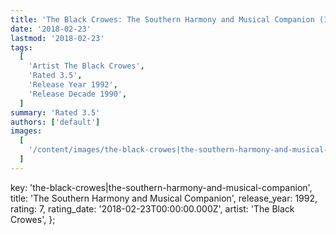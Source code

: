 ```yaml
---
title: 'The Black Crowes: The Southern Harmony and Musical Companion (1992)'
date: '2018-02-23'
lastmod: '2018-02-23'
tags:
  [
    'Artist The Black Crowes',
    'Rated 3.5',
    'Release Year 1992',
    'Release Decade 1990',
  ]
summary: 'Rated 3.5'
authors: ['default']
images:
  [
    '/content/images/the-black-crowes|the-southern-harmony-and-musical-companion.jpg',
  ]
---
```


  key: 'the-black-crowes|the-southern-harmony-and-musical-companion',
  title: 'The Southern Harmony and Musical Companion',
  release_year: 1992,
  rating: 7,
  rating_date: '2018-02-23T00:00:00.000Z',
  artist: 'The Black Crowes',
};

<MusicRating data={data} />
